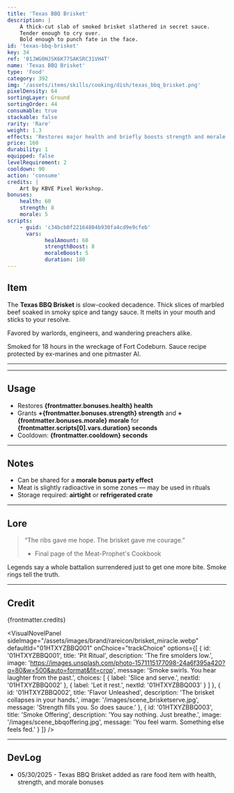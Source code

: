 ```yaml
---
title: 'Texas BBQ Brisket'
description: |
    A thick-cut slab of smoked brisket slathered in secret sauce.
    Tender enough to cry over.
    Bold enough to punch fate in the face.
id: 'texas-bbq-brisket'
key: 34
ref: '01JWG0HJSK6K77SAKSRC31VH4T'
name: 'Texas BBQ Brisket'
type: 'Food'
category: 392
img: '/assets/items/skills/cooking/dish/texas_bbq_brisket.png'
pixelDensity: 64
sortingLayer: Ground
sortingOrder: 44
consumable: true
stackable: false
rarity: 'Rare'
weight: 1.3
effects: 'Restores major health and briefly boosts strength and morale.'
price: 160
durability: 1
equipped: false
levelRequirement: 2
cooldown: 90
action: 'consume'
credits: |
    Art by KBVE Pixel Workshop.
bonuses:
    health: 60
    strength: 8
    morale: 5
scripts:
    - guid: 'c34bcb0f22164804b930fa4cd9e9cfeb'
      vars:
            healAmount: 60
            strengthBoost: 8
            moraleBoost: 5
            duration: 180
---
```



## Item

The **Texas BBQ Brisket** is slow-cooked decadence.
Thick slices of marbled beef soaked in smoky spice and tangy sauce.
It melts in your mouth and sticks to your resolve.

Favored by warlords, engineers, and wandering preachers alike.

Smoked for 18 hours in the wreckage of Fort Codeburn.
Sauce recipe protected by ex-marines and one pitmaster AI.

---

<ItemDBPanel data={frontmatter} />

---

## Usage

- Restores **{frontmatter.bonuses.health} health**  
- Grants **+{frontmatter.bonuses.strength} strength** and **+{frontmatter.bonuses.morale} morale** for **{frontmatter.scripts[0].vars.duration} seconds**  
- Cooldown: **{frontmatter.cooldown} seconds**

---

## Notes

- Can be shared for a **morale bonus party effect**  
- Meat is slightly radioactive in some zones — may be used in rituals  
- Storage required: **airtight** or **refrigerated crate**

---

## Lore

> “The ribs gave me hope. The brisket gave me courage.”  
> - Final page of the Meat-Prophet's Cookbook

Legends say a whole battalion surrendered just to get one more bite. 
Smoke rings tell the truth.

---

## Credit

{frontmatter.credits}

<VisualNovelPanel
  sideImage="/assets/images/brand/rareicon/brisket_miracle.webp"
  defaultId="01HTXYZBBQ001"
  onChoice="trackChoice"
  options={[
    {
      id: '01HTXYZBBQ001',
      title: 'Pit Ritual',
      description: 'The fire smolders low.',
      image: 'https://images.unsplash.com/photo-1571115177098-24a6f395a420?q=80&w=500&auto=format&fit=crop',
      message: 'Smoke swirls. You hear laughter from the past.',
      choices: [
        { label: 'Slice and serve.', nextId: '01HTXYZBBQ002' },
        { label: 'Let it rest.', nextId: '01HTXYZBBQ003' }
      ]
    },
    {
      id: '01HTXYZBBQ002',
      title: 'Flavor Unleashed',
      description: 'The brisket collapses in your hands.',
      image: '/images/scene_brisketserve.jpg',
      message: 'Strength fills you. So does sauce.'
    },
    {
      id: '01HTXYZBBQ003',
      title: 'Smoke Offering',
      description: 'You say nothing. Just breathe.',
      image: '/images/scene_bbqoffering.jpg',
      message: 'You feel warm. Something else feels fed.'
    }
  ]}
/>

---

## DevLog

- 05/30/2025 - Texas BBQ Brisket added as rare food item with health, strength, and morale bonuses
